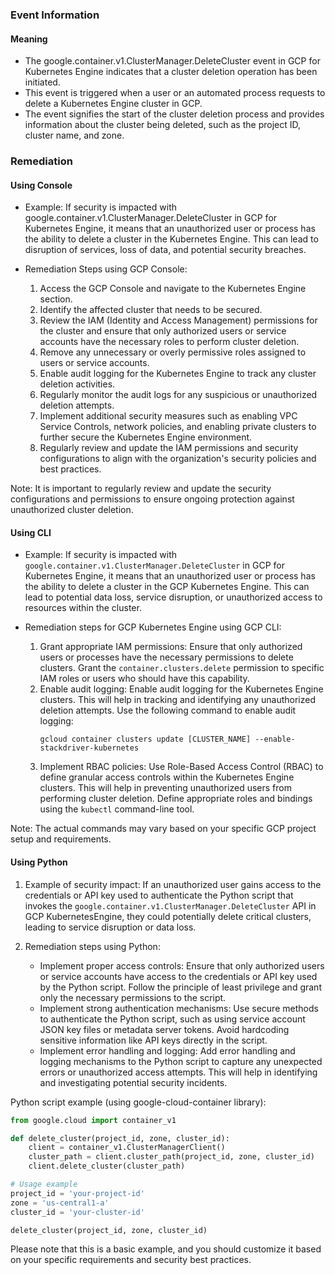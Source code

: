 
### Event Information

#### Meaning

- The google.container.v1.ClusterManager.DeleteCluster event in GCP for Kubernetes Engine indicates that a cluster deletion operation has been initiated.
- This event is triggered when a user or an automated process requests to delete a Kubernetes Engine cluster in GCP.
- The event signifies the start of the cluster deletion process and provides information about the cluster being deleted, such as the project ID, cluster name, and zone.



### Remediation

#### Using Console

- Example: If security is impacted with google.container.v1.ClusterManager.DeleteCluster in GCP for Kubernetes Engine, it means that an unauthorized user or process has the ability to delete a cluster in the Kubernetes Engine. This can lead to disruption of services, loss of data, and potential security breaches.

- Remediation Steps using GCP Console:
  1. Access the GCP Console and navigate to the Kubernetes Engine section.
  2. Identify the affected cluster that needs to be secured.
  3. Review the IAM (Identity and Access Management) permissions for the cluster and ensure that only authorized users or service accounts have the necessary roles to perform cluster deletion.
  4. Remove any unnecessary or overly permissive roles assigned to users or service accounts.
  5. Enable audit logging for the Kubernetes Engine to track any cluster deletion activities.
  6. Regularly monitor the audit logs for any suspicious or unauthorized deletion attempts.
  7. Implement additional security measures such as enabling VPC Service Controls, network policies, and enabling private clusters to further secure the Kubernetes Engine environment.
  8. Regularly review and update the IAM permissions and security configurations to align with the organization's security policies and best practices.

Note: It is important to regularly review and update the security configurations and permissions to ensure ongoing protection against unauthorized cluster deletion.

#### Using CLI

- Example: If security is impacted with `google.container.v1.ClusterManager.DeleteCluster` in GCP for Kubernetes Engine, it means that an unauthorized user or process has the ability to delete a cluster in the GCP Kubernetes Engine. This can lead to potential data loss, service disruption, or unauthorized access to resources within the cluster.

- Remediation steps for GCP Kubernetes Engine using GCP CLI:
  1. Grant appropriate IAM permissions: Ensure that only authorized users or processes have the necessary permissions to delete clusters. Grant the `container.clusters.delete` permission to specific IAM roles or users who should have this capability.
  2. Enable audit logging: Enable audit logging for the Kubernetes Engine clusters. This will help in tracking and identifying any unauthorized deletion attempts. Use the following command to enable audit logging:
     ```
     gcloud container clusters update [CLUSTER_NAME] --enable-stackdriver-kubernetes
     ```
  3. Implement RBAC policies: Use Role-Based Access Control (RBAC) to define granular access controls within the Kubernetes Engine clusters. This will help in preventing unauthorized users from performing cluster deletion. Define appropriate roles and bindings using the `kubectl` command-line tool.

Note: The actual commands may vary based on your specific GCP project setup and requirements.

#### Using Python

1. Example of security impact: If an unauthorized user gains access to the credentials or API key used to authenticate the Python script that invokes the `google.container.v1.ClusterManager.DeleteCluster` API in GCP KubernetesEngine, they could potentially delete critical clusters, leading to service disruption or data loss.

2. Remediation steps using Python:
   - Implement proper access controls: Ensure that only authorized users or service accounts have access to the credentials or API key used by the Python script. Follow the principle of least privilege and grant only the necessary permissions to the script.
   - Implement strong authentication mechanisms: Use secure methods to authenticate the Python script, such as using service account JSON key files or metadata server tokens. Avoid hardcoding sensitive information like API keys directly in the script.
   - Implement error handling and logging: Add error handling and logging mechanisms to the Python script to capture any unexpected errors or unauthorized access attempts. This will help in identifying and investigating potential security incidents.

Python script example (using google-cloud-container library):
```python
from google.cloud import container_v1

def delete_cluster(project_id, zone, cluster_id):
    client = container_v1.ClusterManagerClient()
    cluster_path = client.cluster_path(project_id, zone, cluster_id)
    client.delete_cluster(cluster_path)

# Usage example
project_id = 'your-project-id'
zone = 'us-central1-a'
cluster_id = 'your-cluster-id'

delete_cluster(project_id, zone, cluster_id)
```
Please note that this is a basic example, and you should customize it based on your specific requirements and security best practices.

